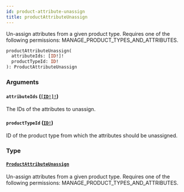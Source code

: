 ```yaml
---
id: product-attribute-unassign
title: productAttributeUnassign
---
```


Un-assign attributes from a given product type. Requires one of the following permissions: MANAGE_PRODUCT_TYPES_AND_ATTRIBUTES.

```graphql
productAttributeUnassign(
  attributeIds: [ID!]!
  productTypeId: ID!
): ProductAttributeUnassign

```

### Arguments

#### `attributeIds` ([`[ID!]!`](../../../developer/api-reference/scalars/id))

The IDs of the attributes to unassign.

#### `productTypeId` ([`ID!`](../../../developer/api-reference/scalars/id))

ID of the product type from which the attributes should be unassigned.

### Type

#### [`ProductAttributeUnassign`](../../../developer/api-reference/objects/product-attribute-unassign)

Un-assign attributes from a given product type. Requires one of the following permissions: MANAGE_PRODUCT_TYPES_AND_ATTRIBUTES.
